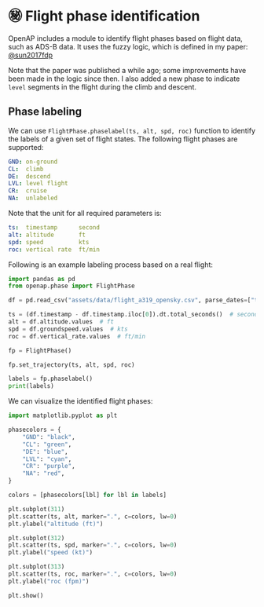 # ㊙️ Flight phase identification

OpenAP includes a module to identify flight phases based on flight data, such as ADS-B data. It uses the fuzzy logic, which is defined in my paper: 
[@sun2017fdp](http://resolver.tudelft.nl/uuid:af67a6bd-d812-474d-a304-7a594991390b)

Note that the paper was published a while ago; some improvements have been made in the logic since then. I also added a new phase to indicate `level` segments in the flight during the climb and descent. 

## Phase labeling
We can use `FlightPhase.phaselabel(ts, alt, spd, roc)` function to identify the labels of a given set of flight states. The following flight phases are supported:

```yaml
GND: on-ground  
CL:  climb
DE:  descend
LVL: level flight
CR:  cruise
NA:  unlabeled
```

Note that the unit for all required parameters is:

```yaml
ts:  timestamp      second
alt: altitude       ft
spd: speed          kts
roc: vertical rate  ft/min
```

Following is an example labeling process based on a real flight:

```python
import pandas as pd
from openap.phase import FlightPhase

df = pd.read_csv("assets/data/flight_a319_opensky.csv", parse_dates=["timestamp"])

ts = (df.timestamp - df.timestamp.iloc[0]).dt.total_seconds()  # second
alt = df.altitude.values  # ft
spd = df.groundspeed.values  # kts
roc = df.vertical_rate.values  # ft/min

fp = FlightPhase()

fp.set_trajectory(ts, alt, spd, roc)

labels = fp.phaselabel()
print(labels)
```

We can visualize the identified flight phases:

```python

import matplotlib.pyplot as plt

phasecolors = {
    "GND": "black",
    "CL": "green",
    "DE": "blue",
    "LVL": "cyan",
    "CR": "purple",
    "NA": "red",
}

colors = [phasecolors[lbl] for lbl in labels]

plt.subplot(311)
plt.scatter(ts, alt, marker=".", c=colors, lw=0)
plt.ylabel("altitude (ft)")

plt.subplot(312)
plt.scatter(ts, spd, marker=".", c=colors, lw=0)
plt.ylabel("speed (kt)")

plt.subplot(313)
plt.scatter(ts, roc, marker=".", c=colors, lw=0)
plt.ylabel("roc (fpm)")

plt.show()

```

